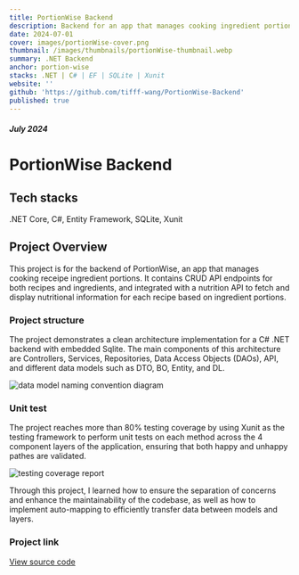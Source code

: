```yaml
---
title: PortionWise Backend
description: Backend for an app that manages cooking ingredient portions
date: 2024-07-01
cover: images/portionWise-cover.png
thumbnail: /images/thumbnails/portionWise-thumbnail.webp
summary: .NET Backend
anchor: portion-wise
stacks: .NET | C# | EF | SQLite | Xunit
website: ''
github: 'https://github.com/tifff-wang/PortionWise-Backend'
published: true
---
```


##### July 2024

# PortionWise Backend

## Tech stacks

.NET Core, C#, Entity Framework, SQLite, Xunit

## Project Overview

This project is for the backend of PortionWise, an app that manages cooking receipe ingredient portions. It contains CRUD API endpoints for both recipes and ingredients, and integrated with a nutrition API to fetch and display nutritional information for each recipe based on ingredient portions.

### Project structure

The project demonstrates a clean architecture implementation for a C# .NET backend with embedded Sqlite. The main components of this architecture are Controllers, Services, Repositories, Data Access Objects (DAOs), API, and different data models such as DTO, BO, Entity, and DL.

<img
    src="/images/data_model_naming_convention.png"
    alt="data model naming convention diagram"
/>

### Unit test

The project reaches more than 80% testing coverage by using Xunit as the testing framework to perform unit tests on each method across the 4 component layers of the application, ensuring that both happy and unhappy pathes are validated.

<img src="/images/test_coverage.png" alt="testing coverage report" />

Through this project, I learned how to ensure the separation of concerns and enhance
the maintainability of the codebase, as well as how to implement auto-mapping to
efficiently transfer data between models and layers.

### Project link

<a href="https://github.com/tifff-wang/PortionWise-Backend" target="_blank">
    View source code
</a>

